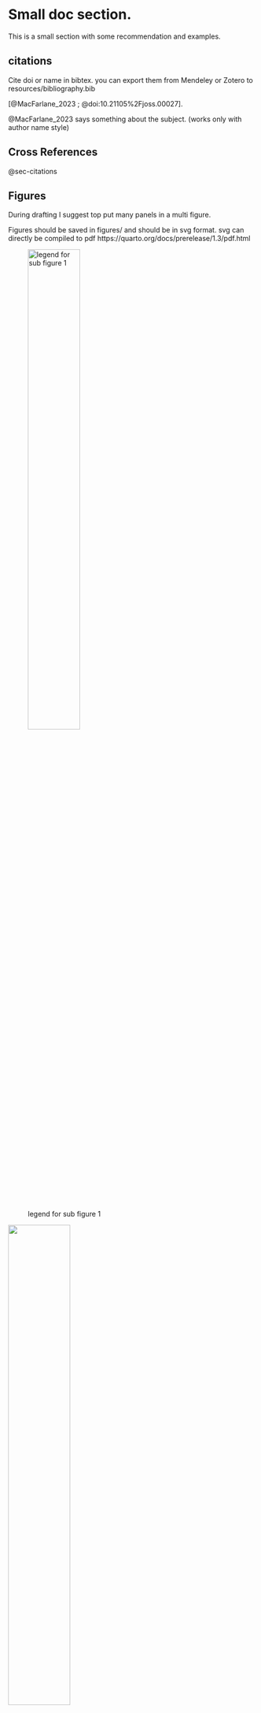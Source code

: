 
# Small doc section.

<!-- 
Put comments around the whole section if no longer used
-->

::: {.callout-note}
This is a small section with some recommendation
and examples.
::: 



## citations {#sec-citations}
Cite doi or name in bibtex.
you can export them from Mendeley
or Zotero to resources/bibliography.bib

[@MacFarlane_2023 ; @doi:10.21105%2Fjoss.00027].


@MacFarlane_2023 says something about the subject.
(works only with author name style)



## Cross References

@sec-citations


## Figures
During drafting I suggest top put many panels in a multi figure.

Figures should be saved in figures/
and should be in svg format.
svg can directly be compiled to pdf https://quarto.org/docs/prerelease/1.3/pdf.html


::: {#fig-example layout-ncol=2}


![legend for sub figure 1](https://allisonhorst.github.io/palmerpenguins/logo.png){#fig-logo width=50%}

![](https://allisonhorst.github.io/palmerpenguins/reference/figures/culmen_depth.png){#fig-culmen width=50%}



Finally all the text would be in a single caption
but during the drafting it is easier to have it in each sub figure.
The space after this line is very important!!

:::



Ref whole figure with @fig-example
Ref panel with @fig-culmen

The advantage is that if we change panels e.g.
man figure/ supplementary figure the numbering will be updated automatically.



